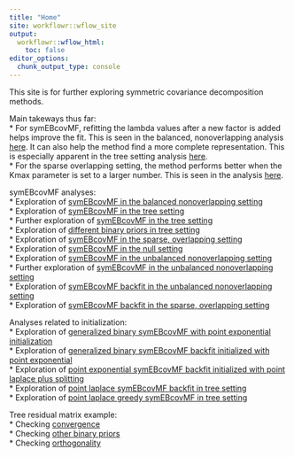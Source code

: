 ```yaml
---
title: "Home"
site: workflowr::wflow_site
output:
  workflowr::wflow_html:
    toc: false
editor_options:
  chunk_output_type: console
---
```


This site is for further exploring symmetric covariance decomposition methods.  

Main takeways thus far:  
* For symEBcovMF, refitting the lambda values after a new factor is added helps improve the fit. This is seen in the balanced, nonoverlapping analysis [here](symebcovmf_bal_nonoverlap.html). It can also help the method find a more complete representation. This is especially apparent in the tree setting analysis [here](symebcovmf_tree.html).  
* For the sparse overlapping setting, the method performs better when the Kmax parameter is set to a larger number. This is seen in the analysis [here](symebcovmf_overlap.html).  

symEBcovMF analyses:    
* Exploration of [symEBcovMF in the balanced nonoverlapping setting](symebcovmf_bal_nonoverlap.html)  
* Exploration of [symEBcovMF in the tree setting](symebcovmf_tree.html)  
* Further exploration of [symEBcovMF in the tree setting](symebcovmf_tree_exploration.html)   
* Exploration of [different binary priors in tree setting](symebcovmf_binary_prior_tree_exploration.html)    
* Exploration of [symEBcovMF in the sparse, overlapping setting](symebcovmf_overlap.html)   
* Exploration of [symEBcovMF in the null setting](symebcovmf_null.html)  
* Exploration of [symEBcovMF in the unbalanced nonoverlapping setting](unbal_nonoverlap.html)  
* Further exploration of [symEBcovMF in the unbalanced nonoverlapping setting](unbal_nonoverlap_exploration.html)  
* Exploration of [symEBcovMF backfit in the unbalanced nonoverlapping setting](unbal_nonoverlap_backfit.html)  
* Exploration of [symEBcovMF backfit in the sparse, overlapping setting](symebcovmf_overlap_backfit.html)    

Analyses related to initialization:  
* Exploration of [generalized binary symEBcovMF with point exponential initialization](symebcovmf_point_exp_init.html)  
* Exploration of [generalized binary symEBcovMF backfit initialized with point exponential](symebcovmf_gb_point_exp_backfit.html)   
* Exploration of [point exponential symEBcovMF backfit initialized with point laplace plus splitting](symebcovmf_laplace_split_init_tree.html)     
* Exploration of [point laplace symEBcovMF backfit in tree setting](symebcovmf_laplace_exploration.html)   
* Exploration of [point laplace greedy symEBcovMF in tree setting](symebcovmf_laplace_model_exploration.html)   

Tree residual matrix example:  
* Checking [convergence](symebcovmf_gb_tree_exploration.html)  
* Checking [other binary priors](symebcovmf_binary_tree_resid_exploration.html)  
* Checking [orthogonality](symebcovmf_binary_tree_resid_orthog_exploration.html)  
